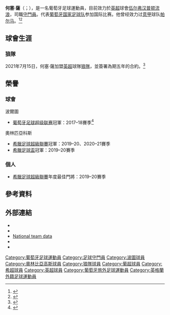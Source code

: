 {{noteTA
|G1=Football
|G2=uefa
|G3=EPL
|T=zh-hans:何塞·萨;zh-hk:荷西·沙亞;zh-tw:何塞·薩
|1=zh-hans:何塞;zh-hk:荷西;zh-tw:何塞
|2=zh-hans:萨;zh-hk:沙亞;zh-tw:薩;
}}
{{short description|Portuguese association footballer}}
{{Portuguese name|Malheiro|Sá}}
{{Infobox football biography
| name = 何塞·薩<br>José Sá
| image = José Sá 2019.jpg
| image_size = 
| caption = 
| fullname = José Pedro Malheiro de Sá<ref name=FIFA>{{cite web|url=http://tournament.fifadata.com/documents/FCC/2017/PDF/FCC_2017_SQUADLISTS.PDF|title=FIFA Confederations Cup Russia 2017: List of players: Portugal|publisher=FIFA|page=7|format=PDF|date=20 March 2018|access-date=29 March 2018|url-status=dead|archive-url=https://web.archive.org/web/20170724170755/http://tournament.fifadata.com/documents/FCC/2017/PDF/FCC_2017_SQUADLISTS.PDF|archive-date=24 July 2017}}</ref>
| birth_date = {{birth date and age|1993|1|17|df=y}}<ref name=FIFA/>
| birth_place = {{POR}}[[布拉加|布拉加]]
| height = 1.92 m<ref name=FIFA/>
| position = [[守門員|守門員]]
| currentclub = [[伍尔弗汉普顿流浪者足球俱乐部|狼隊]]
| clubnumber = 1
| youthyears1 = 2002–2009 | youthclubs1 = 帕爾梅拉
| youthyears2 = 2009–2010 | youthclubs2 = [[米列蘭尼斯足球會|米列蘭尼斯]]
| youthyears3 = 2011 | youthclubs3 = [[里斯本與本菲卡體育|本菲卡]]
| youthyears4 = 2011–2012 | youthclubs4 = [[馬里迪莫體育俱樂部|馬里迪莫]]
| years1 = 2012–2015 | clubs1 = [[馬里迪莫體育會B隊|馬里迪莫B隊]] | caps1 = 74 | goals1 = 0
| years2 = 2013–2016 | clubs2 = [[馬里迪莫體育俱樂部|馬里迪莫]] | caps2 = 16 | goals2 = 0
| years3 = 2016 | clubs3 = [[波圖足球俱樂部B隊|波圖B隊]] | caps3 = 16 | goals3 = 0
| years4 = 2016–2019 | clubs4 = [[波圖足球俱樂部|波圖]] | caps4 = 15 | goals4 = 0
| years5 = 2018–2019 | clubs5 = → [[奧林匹亞科斯足球俱樂部|奧林匹亞科斯]] (外借) | caps5 = 21 | goals5 = 0
| years6 = 2019–2021 | clubs6 = [[奧林匹亞科斯足球俱樂部|奧林匹亞科斯]] | caps6 = 62 | goals6 = 0
| years7 = 2021– | clubs7 = [[伍尔弗汉普顿流浪者足球俱乐部|狼隊]] | caps7 = 0 | goals7 = 0
| nationalyears1 = 2012–2013 | nationalteam1 = [[葡萄牙U20|葡萄牙U20]] | nationalcaps1 = 14 | nationalgoals1 = 0
| nationalyears2 = 2013–2015 | nationalteam2 = [[葡萄牙21歲以下國家足球隊|葡萄牙U21]] | nationalcaps2 = 16 | nationalgoals2 = 0
| nationalyears3 = 2016 | nationalteam3 = [[葡萄牙U23|葡萄牙U23]] | nationalcaps3 = 1 | nationalgoals3 = 0
| club-update = 2021年7月15日
| nationalteam-update = 
| medaltemplates = 
}}

'''何塞·薩'''（{{lang-pt|José Sá}}；{{bd|1993年|1月17日}}），是一名葡萄牙足球運動員，目前效力於[[英格兰足球超级联赛|英超]]球會[[伍尔弗汉普顿流浪足球俱乐部|伍尔弗汉普顿流浪]]，司職[[守門員|守門員]]。代表[[葡萄牙国家足球队|葡萄牙国家足球队]]参加国际比赛。他曾经效力过[[意甲|意甲]]球队[[帕尔马|帕尔马]]。<ref>{{cite web|title=Kölner Ishak wechselt nach Parma|url=http://www.focus.de/sport/fussball/bundesliga2/2-bundesliga-koelner-ishak-wechselt-nach-parma_aid_1062980.html|accessdate=7 August 2013|language=de|date=5 August 2013|archive-date=2013-09-01|archive-url=https://www.webcitation.org/6JISlc5u8?url=http://www.focus.de/sport/fussball/bundesliga2/2-bundesliga-koelner-ishak-wechselt-nach-parma_aid_1062980.html|dead-url=no}}</ref><ref>{{cite web|title=Calciomercato Parma: formalizzato acquisto di Mikael Ishak|url=http://www.corrieredellosport.it/calcio_mercato/2013/08/05-330645/Calciomercato+Parma%3A+formalizzato+acquisto+di+Mikael+Ishak|accessdate=7 August 2013|language=it|date=5 August 2013|deadurl=yes|archiveurl=https://www.webcitation.org/6JISmkUuz?url=http://www.corrieredellosport.it/calcio_mercato/2013/08/05-330645/Calciomercato+Parma:+formalizzato+acquisto+di+Mikael+Ishak|archivedate=2013年9月1日}}</ref>

==球會生涯==
===狼隊===
2021年7月15日，何塞·薩加盟[[英格兰足球超级联赛|英超]]球隊[[伍尔弗汉普顿流浪者足球俱乐部|狼隊]]，並簽署為期五年的合約。<ref>{{Cite news |title=Wolves confirm Sa signing |url=https://www.wolves.co.uk/news/first-team/20210715-wolves-confirm-sa-signing/ |publisher=Wolverhampton Wanderers F.C. |date=2021-07-15 |access-date=2021-07-16 |archive-date=2021-07-18 |archive-url=https://web.archive.org/web/20210718065945/https://www.wolves.co.uk/news/first-team/20210715-wolves-confirm-sa-signing/ |dead-url=no }}</ref>

== 榮譽 ==
=== 球會 ===	
;{{flagicon|POR}} 波爾圖
*[[葡萄牙足球超级联赛|葡萄牙足球超级联赛]]冠軍：2017–18賽季<ref>{{cite web|url=http://www.maisfutebol.iol.pt/titulo/liga/fc-porto-e-campeao-nacional-2017-2018?_ga=2.225414874.194711810.1525567421-1976386700.1520907281|title=FC Porto é campeão nacional 2017/2018|trans-title=FC Porto are 2017/2018 national champions|publisher=Mais Futebol|language=pt|date=5 May 2018|access-date=26 July 2018|archive-date=2021-05-16|archive-url=https://web.archive.org/web/20210516020323/https://maisfutebol.iol.pt/titulo/liga/fc-porto-e-campeao-nacional-2017-2018?_ga=2.225414874.194711810.1525567421-1976386700.1520907281|dead-url=no}}</ref>

;{{flagicon|GRE}} 奧林匹亞科斯
*[[希臘足球超級聯賽|希臘足球超級聯賽]]冠軍：2019–20、2020–21賽季
*[[希臘足球盃|希臘足球盃]]冠軍：2019–20賽季

=== 個人 ===	
*[[希臘足球超級聯賽|希臘足球超級聯賽]]年度最佳門將：2019–20賽季

==參考資料==
{{Reflist}}

==外部連結==
{{commons category}}
*{{Soccerway}}
*{{ForaDeJogo}}
*[https://www.fpf.pt/pt/Jogadores/Jogador/playerId/720006 National team data] {{Wayback|url=https://www.fpf.pt/pt/Jogadores/Jogador/playerId/720006 |date=20210629034416 }} {{in lang|pt}}
*{{FIFA player|368689}}
*{{UEFA player}}

{{狼隊球員名單}}
{{2017年洲際國家盃葡萄牙參賽名單}}

{{DEFAULTSORT: Sá, Jose}}
[[Category:葡萄牙足球運動員|Category:葡萄牙足球運動員]]
[[Category:足球守門員|Category:足球守門員]]
[[Category:波圖球員|Category:波圖球員]]
[[Category:奧林比亞高斯球員|Category:奧林比亞高斯球員]]
[[Category:狼隊球員|Category:狼隊球員]]
[[Category:葡超球員|Category:葡超球員]]
[[Category:希超球員|Category:希超球員]]
[[Category:英超球員|Category:英超球員]]
[[Category:葡萄牙旅外足球運動員|Category:葡萄牙旅外足球運動員]]
[[Category:英格蘭外籍足球運動員|Category:英格蘭外籍足球運動員]]